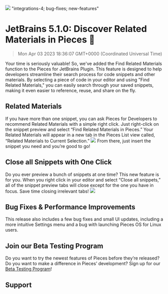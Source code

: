 ![](https://uploads-ssl.webflow.com/6143afec68f555387049efb3/642b1c5c6aefa22554f6da56_jetbrains-510_cf49d1c72891c78f033c947a47cdeeba_2000.jpeg)
"integrations-4; bug-fixes; new-features"
# JetBrains 5.1.0: Discover Related Materials in Pieces 🧩
> Mon Apr 03 2023 18:36:07 GMT+0000 (Coordinated Universal Time)

Your time is seriously valuable! So, we've added the Find Related Materials function to the Pieces for JetBrains Plugin. This feature is designed to help developers streamline their search process for code snippets and other materials. By selecting a piece of code in your editor and using &quot;Find Related Materials,&quot; you can easily search through your saved snippets, making it even easier to reference, reuse, and share on the fly.

## Related Materials
If you have more than one snippet, you can ask Pieces for Developers to recommend Related Materials with a simple right click. Just right-click on the snippet preview and select “Find Related Materials in Pieces.” Your Related Materials will appear in a new tab in the Pieces List view called, “Related Materials to Current Selection.”
![](https://uploads-ssl.webflow.com/6143afec68f555387049efb3/642b1c5d6aefa202b6f6db94_jb-related-materials_ab3ff2bd781df911a3aa9bb5a49e934f_800.jpeg)
From there, just insert the snippet you need and you’re good to go!

## Close all Snippets with One Click
Do you ever preview a bunch of snippets at one time? This new feature is for you. When you right click in your editor and select “Close all snippets,” all of the snippet preview tabs will close except for the one you have in focus. Save time closing irrelevant tabs!
![](https://uploads-ssl.webflow.com/6143afec68f555387049efb3/642b1c5d6aefa2dad2f6dba0_one-click_9aded2b82248a82396cec073ded518aa_800.jpeg)

## Bug Fixes & Performance Improvements
This release also includes a few bug fixes and small UI updates, including a more intuitive Settings menu and a bug with launching Pieces OS for Linux users.

## Join our Beta Testing Program
Do you want to try the newest features of Pieces before they’re released? Do you want to make a difference in Pieces’ development? Sign up for our <a href="https://getpieces.typeform.com/to/XGGlUqEI" target="_blank" rel="noopener noreferrer">Beta Testing Program</a>!

## Support
